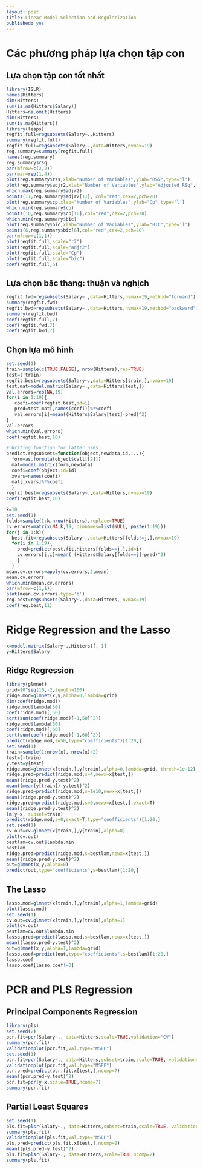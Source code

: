 ```yaml
---
layout: post
title: Linear Model Selection and Regularization
published: yes
---
```


# Các phương pháp lựa chọn tập con

## Lựa chọn tập con tốt nhất

```r
library(ISLR)
names(Hitters)
dim(Hitters)
sum(is.na(Hitters$Salary))
Hitters=na.omit(Hitters)
dim(Hitters)
sum(is.na(Hitters))
library(leaps)
regfit.full=regsubsets(Salary~.,Hitters)
summary(regfit.full)
regfit.full=regsubsets(Salary~.,data=Hitters,nvmax=19)
reg.summary=summary(regfit.full)
names(reg.summary)
reg.summary$rsq
par(mfrow=c(2,2))
par(mar=rep(1,4))
plot(reg.summary$rss,xlab="Number of Variables",ylab="RSS",type="l")
plot(reg.summary$adjr2,xlab="Number of Variables",ylab="Adjusted RSq",type="l")
which.max(reg.summary$adjr2)
points(11,reg.summary$adjr2[11], col="red",cex=2,pch=20)
plot(reg.summary$cp,xlab="Number of Variables",ylab="Cp",type='l')
which.min(reg.summary$cp)
points(10,reg.summary$cp[10],col="red",cex=2,pch=20)
which.min(reg.summary$bic)
plot(reg.summary$bic,xlab="Number of Variables",ylab="BIC",type='l')
points(6,reg.summary$bic[6],col="red",cex=2,pch=20)
par(mfrow=c(1,1))
plot(regfit.full,scale="r2")
plot(regfit.full,scale="adjr2")
plot(regfit.full,scale="Cp")
plot(regfit.full,scale="bic")
coef(regfit.full,6)
```

## Lựa chọn bậc thang: thuận và nghịch

```r
regfit.fwd=regsubsets(Salary~.,data=Hitters,nvmax=19,method="forward")
summary(regfit.fwd)
regfit.bwd=regsubsets(Salary~.,data=Hitters,nvmax=19,method="backward")
summary(regfit.bwd)
coef(regfit.full,7)
coef(regfit.fwd,7)
coef(regfit.bwd,7)
```

## Chọn lựa mô hình

```r
set.seed(1)
train=sample(c(TRUE,FALSE), nrow(Hitters),rep=TRUE)
test=(!train)
regfit.best=regsubsets(Salary~.,data=Hitters[train,],nvmax=19)
test.mat=model.matrix(Salary~.,data=Hitters[test,])
val.errors=rep(NA,19)
for(i in 1:19){
   coefi=coef(regfit.best,id=i)
   pred=test.mat[,names(coefi)]%*%coefi
   val.errors[i]=mean((Hitters$Salary[test]-pred)^2)
}
val.errors
which.min(val.errors)
coef(regfit.best,10)

# Writing function for latter uses
predict.regsubsets=function(object,newdata,id,...){
  form=as.formula(object$call[[2]])
  mat=model.matrix(form,newdata)
  coefi=coef(object,id=id)
  xvars=names(coefi)
  mat[,xvars]%*%coefi
  }
regfit.best=regsubsets(Salary~.,data=Hitters,nvmax=19)
coef(regfit.best,10)

k=10
set.seed(1)
folds=sample(1:k,nrow(Hitters),replace=TRUE)
cv.errors=matrix(NA,k,19, dimnames=list(NULL, paste(1:19)))
for(j in 1:k){
  best.fit=regsubsets(Salary~.,data=Hitters[folds!=j,],nvmax=19)
  for(i in 1:19){
    pred=predict(best.fit,Hitters[folds==j,],id=i)
    cv.errors[j,i]=mean( (Hitters$Salary[folds==j]-pred)^2)
    }
  }
mean.cv.errors=apply(cv.errors,2,mean)
mean.cv.errors
which.min(mean.cv.errors)
par(mfrow=c(1,1))
plot(mean.cv.errors,type='b')
reg.best=regsubsets(Salary~.,data=Hitters, nvmax=19)
coef(reg.best,11)
```

# Ridge Regression and the Lasso
```r
x=model.matrix(Salary~.,Hitters)[,-1]
y=Hitters$Salary
```

## Ridge Regression

```r
library(glmnet)
grid=10^seq(10,-2,length=100)
ridge.mod=glmnet(x,y,alpha=0,lambda=grid)
dim(coef(ridge.mod))
ridge.mod$lambda[50]
coef(ridge.mod)[,50]
sqrt(sum(coef(ridge.mod)[-1,50]^2))
ridge.mod$lambda[60]
coef(ridge.mod)[,60]
sqrt(sum(coef(ridge.mod)[-1,60]^2))
predict(ridge.mod,s=50,type="coefficients")[1:20,]
set.seed(1)
train=sample(1:nrow(x), nrow(x)/2)
test=(-train)
y.test=y[test]
ridge.mod=glmnet(x[train,],y[train],alpha=0,lambda=grid, thresh=1e-12)
ridge.pred=predict(ridge.mod,s=4,newx=x[test,])
mean((ridge.pred-y.test)^2)
mean((mean(y[train])-y.test)^2)
ridge.pred=predict(ridge.mod,s=1e10,newx=x[test,])
mean((ridge.pred-y.test)^2)
ridge.pred=predict(ridge.mod,s=0,newx=x[test,],exact=T)
mean((ridge.pred-y.test)^2)
lm(y~x, subset=train)
predict(ridge.mod,s=0,exact=T,type="coefficients")[1:20,]
set.seed(1)
cv.out=cv.glmnet(x[train,],y[train],alpha=0)
plot(cv.out)
bestlam=cv.out$lambda.min
bestlam
ridge.pred=predict(ridge.mod,s=bestlam,newx=x[test,])
mean((ridge.pred-y.test)^2)
out=glmnet(x,y,alpha=0)
predict(out,type="coefficients",s=bestlam)[1:20,]
```

## The Lasso
```r
lasso.mod=glmnet(x[train,],y[train],alpha=1,lambda=grid)
plot(lasso.mod)
set.seed(1)
cv.out=cv.glmnet(x[train,],y[train],alpha=1)
plot(cv.out)
bestlam=cv.out$lambda.min
lasso.pred=predict(lasso.mod,s=bestlam,newx=x[test,])
mean((lasso.pred-y.test)^2)
out=glmnet(x,y,alpha=1,lambda=grid)
lasso.coef=predict(out,type="coefficients",s=bestlam)[1:20,]
lasso.coef
lasso.coef[lasso.coef!=0]
```

# PCR and PLS Regression

## Principal Components Regression
```r
library(pls)
set.seed(2)
pcr.fit=pcr(Salary~., data=Hitters,scale=TRUE,validation="CV")
summary(pcr.fit)
validationplot(pcr.fit,val.type="MSEP")
set.seed(1)
pcr.fit=pcr(Salary~., data=Hitters,subset=train,scale=TRUE, validation="CV")
validationplot(pcr.fit,val.type="MSEP")
pcr.pred=predict(pcr.fit,x[test,],ncomp=7)
mean((pcr.pred-y.test)^2)
pcr.fit=pcr(y~x,scale=TRUE,ncomp=7)
summary(pcr.fit)
```

## Partial Least Squares
```r
set.seed(1)
pls.fit=plsr(Salary~., data=Hitters,subset=train,scale=TRUE, validation="CV")
summary(pls.fit)
validationplot(pls.fit,val.type="MSEP")
pls.pred=predict(pls.fit,x[test,],ncomp=2)
mean((pls.pred-y.test)^2)
pls.fit=plsr(Salary~., data=Hitters,scale=TRUE,ncomp=2)
summary(pls.fit)
```
